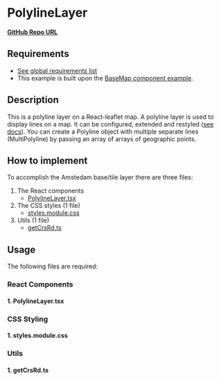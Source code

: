 
<Meta of={PolylineLayerStories} />

# PolylineLayer

**<a href="https://github.com/Amsterdam/ee-react-map-demos/tree/main/src/pages/ReactLeaflet/PolylineLayer" target="_blank">GitHub Repo URL</a>**

## Requirements

- [See global requirements list](../?path=/docs/global-requirements--docs)
- This example is built upon the [BaseMap component example](../?path=/docs/react-leaflet-baselayer--docs).

## Description

This is a polyline layer on a React-leaflet map. A polyline layer is used to display lines on a map. It can be configured, extended and restyled (<a href="https://leafletjs.com/reference.html#polyline" target="_blank">see docs</a>). You can create a Polyline object with multiple separate lines (MultiPolyline) by passing an array of arrays of geographic points.

## How to implement

To accomplish the Amstedam base/tile layer there are three files:

1. The React components
    * [PolylineLayer.tsx](#1-polylinelayertsx)
2. The CSS styles (1 file)
    * [styles.module.css](#1-stylesmodulecss)
3. Utils (1 file)
    * [getCrsRd.ts](#1-getcrsrdts)

## Usage

The following files are required:

### React Components

#### 1. PolylineLayer.tsx

<Source code={PolylineLayer} />

### CSS Styling

#### 1. styles.module.css

<Source code={styles} />

### Utils

#### 1. getCrsRd.ts

<Source code={getCrsRd} />
